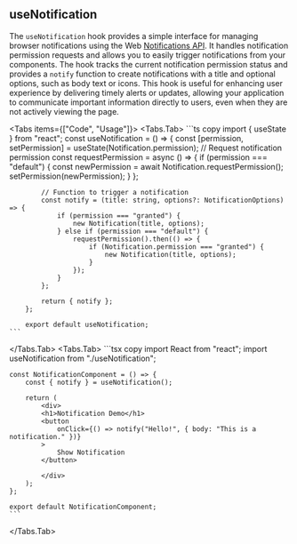 
## useNotification

The `useNotification` hook provides a simple interface for managing browser notifications using the Web [Notifications API](https://developer.mozilla.org/en-US/docs/Web/API/Notifications_API/Using_the_Notifications_API). It handles notification permission requests and allows you to easily trigger notifications from your components. The hook tracks the current notification permission status and provides a `notify` function to create notifications with a title and optional options, such as body text or icons. This hook is useful for enhancing user experience by delivering timely alerts or updates, allowing your application to communicate important information directly to users, even when they are not actively viewing the page.

<Tabs items={["Code", "Usage"]}>
  <Tabs.Tab>
    ```ts copy
        import { useState } from "react";
        const useNotification = () => {
            const [permission, setPermission] = useState(Notification.permission);
            // Request notification permission
            const requestPermission = async () => {
                if (permission === "default") {
                    const newPermission = await Notification.requestPermission();
                    setPermission(newPermission);
                }
            };

            // Function to trigger a notification
            const notify = (title: string, options?: NotificationOptions) => {
                if (permission === "granted") {
                    new Notification(title, options);
                } else if (permission === "default") {
                    requestPermission().then(() => {
                        if (Notification.permission === "granted") {
                            new Notification(title, options);
                        }
                    });
                }
            };

            return { notify };
        };

        export default useNotification;
    ```

  </Tabs.Tab>
  <Tabs.Tab>
    ```tsx copy
    import React from "react";
    import useNotification from "./useNotification";

    const NotificationComponent = () => {
        const { notify } = useNotification();

        return (
            <div>
            <h1>Notification Demo</h1>
            <button
                onClick={() => notify("Hello!", { body: "This is a notification." })}
            >
                Show Notification
            </button>

            </div>
        );
    };

    export default NotificationComponent;
    ```

 </Tabs.Tab>
</Tabs>
